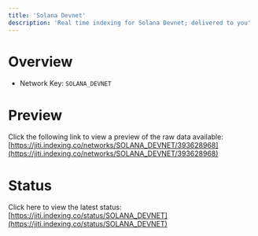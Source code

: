 ```yaml
---
title: 'Solana Devnet'
description: 'Real time indexing for Solana Devnet; delivered to you'
---
```


# Overview
- Network Key: `SOLANA_DEVNET`

# Preview
Click the following link to view a preview of the raw data available: [https://jiti.indexing.co/networks/SOLANA_DEVNET/393628968](https://jiti.indexing.co/networks/SOLANA_DEVNET/393628968)

# Status
Click here to view the latest status: [https://jiti.indexing.co/status/SOLANA_DEVNET](https://jiti.indexing.co/status/SOLANA_DEVNET)
